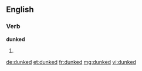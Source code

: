 ==English==

===Verb===
'''dunked'''

# {{past of|dunk}}

[[de:dunked]]
[[et:dunked]]
[[fr:dunked]]
[[mg:dunked]]
[[vi:dunked]]